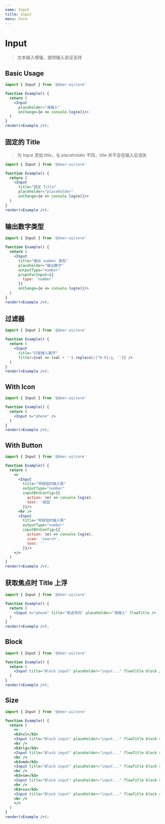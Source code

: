 ```yaml
---
name: Input
title: Input
menu: Form
---
```


# Input

> 文本输入增强，提供输入验证支持

## Basic Usage

```jsx live noInline
import { Input } from '@deer-ui/core'

function Example() {
  return (
    <Input
      placeholder="请输入"
      onChange={e => console.log(e)}/>
  )
}
render(<Example />);
```

## 固定的 Title

> 为 Input 添加 title，与 placeholder 不同，title 并不会在输入后消失

```jsx live noInline
import { Input } from '@deer-ui/core'

function Example() {
  return (
    <Input 
      title="固定 Title" 
      placeholder="placeholder"
      onChange={e => console.log(e)}/>
  )
}
render(<Example />);
```

## 输出数字类型

```jsx live noInline
import { Input } from '@deer-ui/core'

function Example() {
  return (
    <Input 
      title="输出 number 类型" 
      placeholder="输出数字" 
      outputType="number" 
      propsForInput={{
        type: 'number'
      }}
      onChange={e => console.log(e)}/>
  )
}
render(<Example />);
```

## 过滤器

```jsx live noInline
import { Input } from '@deer-ui/core'

function Example() {
  return (
    <Input 
      title="只能输入数字" 
      filter={val => (val + '').replace(/[^0-9]/g, '')} />
  )
}
render(<Example />);
```

## With Icon

```jsx live noInline
import { Input } from '@deer-ui/core'

function Example() {
  return (
    <Input n="phone" />
  )
}
render(<Example />);
```

## With Button

```jsx live noInline
import { Input } from '@deer-ui/core'

function Example() {
  return (
    <>
      <Input
        title="带按钮的输入框"
        outputType="number"
        inputBtnConfig={{
          action: (e) => console.log(e),
          text: '按钮'
        }}/>
      <hr />
      <Input
        title="带按钮的输入框"
        outputType="number"
        inputBtnConfig={{
          action: (e) => console.log(e),
          icon: 'search',
          text: ''
        }}/>
    </>
  )
}
render(<Example />);
```

## 获取焦点时 Title 上浮

```jsx live noInline
import { Input } from '@deer-ui/core'

function Example() {
  return (
    <Input n="phone" title="电话号码" placeholder="请输入" flowTitle />
  )
}
render(<Example />);
```

## Block

```jsx live noInline
import { Input } from '@deer-ui/core'

function Example() {
  return (
    <Input title="Block input" placeholder="input..." flowTitle block />
  )
}
render(<Example />);
```

## Size

```jsx live noInline
import { Input } from '@deer-ui/core'

function Example() {
  return (
    <>
    <h3>xl</h3>
    <Input title="Block input" placeholder="input..." flowTitle block size="xl" />
    <hr />
    <h3>lg</h3>
    <Input title="Block input" placeholder="input..." flowTitle block size="lg" />
    <hr />
    <h3>md</h3>
    <Input title="Block input" placeholder="input..." flowTitle block size="md" />
    <hr />
    <h3>sm</h3>
    <Input title="Block input" placeholder="input..." flowTitle block size="sm" />
    <hr />
    <h3>sx</h3>
    <Input title="Block input" placeholder="input..." flowTitle block size="sx" />
    <hr />
    </>
  )
}
render(<Example />);
```
